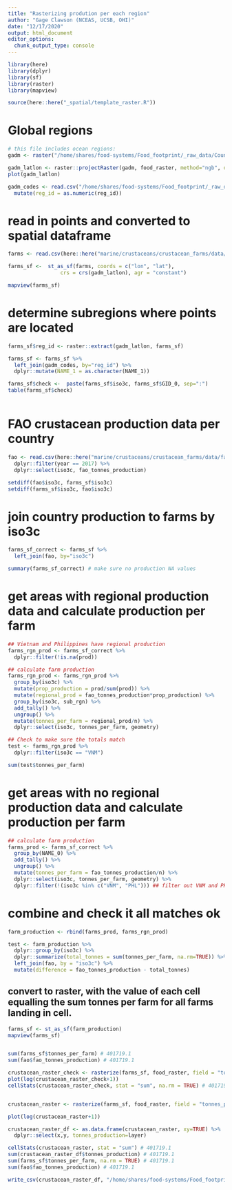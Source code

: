 ```yaml
---
title: "Rasterizing prodution per each region"
author: "Gage Clawson (NCEAS, UCSB, OHI)"
date: "12/17/2020"
output: html_document
editor_options: 
  chunk_output_type: console
---
```


```r

library(here)
library(dplyr)
library(sf)
library(raster)
library(mapview)

source(here::here("_spatial/template_raster.R"))


```

# Global regions

```r

# this file includes ocean regions:
gadm <- raster("/home/shares/food-systems/Food_footprint/_raw_data/Country_regions/gadm36mol_pyfill_10km.tif")

gadm_latlon <- raster::projectRaster(gadm, food_raster, method="ngb", over=TRUE)
plot(gadm_latlon)

gadm_codes <- read.csv("/home/shares/food-systems/Food_footprint/_raw_data/Country_regions/gadm_reg_codes.csv") %>% 
  mutate(reg_id = as.numeric(reg_id))

```

# read in points and converted to spatial dataframe
```r

farms <- read.csv(here::here("marine/crustaceans/crustacean_farms/data/global_crustacean_farm_lat_lon.csv"))

farms_sf <-  st_as_sf(farms, coords = c("lon", "lat"), 
                 crs = crs(gadm_latlon), agr = "constant")

mapview(farms_sf)
```


# determine subregions where points are located

```r

farms_sf$reg_id <- raster::extract(gadm_latlon, farms_sf) 

farms_sf <- farms_sf %>%
  left_join(gadm_codes, by="reg_id") %>%
  dplyr::mutate(NAME_1 = as.character(NAME_1))

farms_sf$check <-  paste(farms_sf$iso3c, farms_sf$GID_0, sep=":")
table(farms_sf$check)



```


# FAO crustacean production data per country
```r

fao <- read.csv(here::here("marine/crustaceans/crustacean_farms/data/fao_mariculture_crustaceans.csv")) %>%
  dplyr::filter(year == 2017) %>%
  dplyr::select(iso3c, fao_tonnes_production)

setdiff(fao$iso3c, farms_sf$iso3c)
setdiff(farms_sf$iso3c, fao$iso3c)

```


# join country production to farms by iso3c

```r

farms_sf_correct <- farms_sf %>%
  left_join(fao, by="iso3c")

summary(farms_sf_correct) # make sure no production NA values

```

# get areas with regional production data and calculate production per farm
```r


## Vietnam and Philippines have regional production
farms_rgn_prod <- farms_sf_correct %>%
  dplyr::filter(!is.na(prod))

## calculate farm production
farms_rgn_prod <- farms_rgn_prod %>%
  group_by(iso3c) %>%
  mutate(prop_production = prod/sum(prod)) %>%
  mutate(regional_prod = fao_tonnes_production*prop_production) %>%
  group_by(iso3c, sub_rgn) %>%
  add_tally() %>%
  ungroup() %>%
  mutate(tonnes_per_farm = regional_prod/n) %>%
  dplyr::select(iso3c, tonnes_per_farm, geometry)

## Check to make sure the totals match
test <- farms_rgn_prod %>%
  dplyr::filter(iso3c == "VNM") 

sum(test$tonnes_per_farm)
```


# get areas with no regional production data and calculate production per farm

```r

## calculate farm production
farms_prod <- farms_sf_correct %>%
  group_by(NAME_0) %>%
  add_tally() %>%
  ungroup() %>%
  mutate(tonnes_per_farm = fao_tonnes_production/n) %>%
  dplyr::select(iso3c, tonnes_per_farm, geometry) %>%
  dplyr::filter(!(iso3c %in% c("VNM", "PHL"))) ## filter out VNM and PHL since we have regional production estimates for those countries 

```

# combine and check it all matches ok

```r

farm_production <- rbind(farms_prod, farms_rgn_prod)

test <- farm_production %>%
  dplyr::group_by(iso3c) %>%
  dplyr::summarize(total_tonnes = sum(tonnes_per_farm, na.rm=TRUE)) %>%
  left_join(fao, by = "iso3c") %>%
  mutate(difference = fao_tonnes_production - total_tonnes)

```

## convert to raster, with the value of each cell equalling the sum tonnes per farm for all farms landing in cell.

```r

farms_sf <- st_as_sf(farm_production)
mapview(farms_sf)


sum(farms_sf$tonnes_per_farm) # 401719.1
sum(fao$fao_tonnes_production) # 401719.1

crustacean_raster_check <- rasterize(farms_sf, food_raster, field = "tonnes_per_farm", fun=sum)
plot(log(crustacean_raster_check+1))
cellStats(crustacean_raster_check, stat = "sum", na.rm = TRUE) # 401719.1


crustacean_raster <- rasterize(farms_sf, food_raster, field = "tonnes_per_farm", fun=sum, background=0)

plot(log(crustacean_raster+1))

crustacean_raster_df <- as.data.frame(crustacean_raster, xy=TRUE) %>%
  dplyr::select(x,y, tonnes_production=layer)

cellStats(crustacean_raster, stat = "sum") # 401719.1
sum(crustacean_raster_df$tonnes_production) # 401719.1
sum(farms_sf$tonnes_per_farm, na.rm = TRUE) # 401719.1
sum(fao$fao_tonnes_production) # 401719.1

write_csv(crustacean_raster_df, "/home/shares/food-systems/Food_footprint/all_food_systems/dataprep/aquaculture/marine/crustaceans/crustaceans_farm.csv")

```
